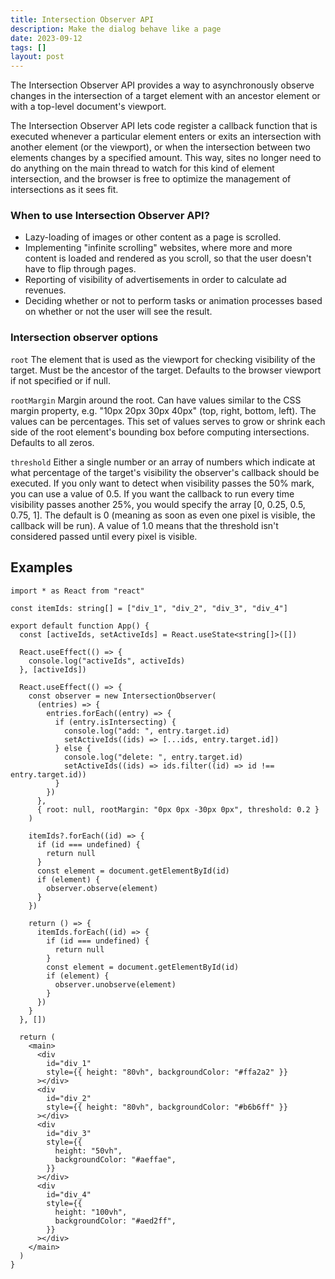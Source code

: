 ```yaml
---
title: Intersection Observer API
description: Make the dialog behave like a page
date: 2023-09-12
tags: []
layout: post
---
```


The Intersection Observer API provides a way to asynchronously observe changes in the intersection of a target element with an ancestor element or with a top-level document's viewport.

The Intersection Observer API lets code register a callback function that is executed whenever a particular element enters or exits an intersection with another element (or the viewport),
or when the intersection between two elements changes by a specified amount. This way, sites no longer need to do anything on the main thread to watch for this kind of element intersection,
and the browser is free to optimize the management of intersections as it sees fit.

### When to use Intersection Observer API?

- Lazy-loading of images or other content as a page is scrolled.
- Implementing "infinite scrolling" websites, where more and more content is loaded and rendered as you scroll, so that the user doesn't have to flip through pages.
- Reporting of visibility of advertisements in order to calculate ad revenues.
- Deciding whether or not to perform tasks or animation processes based on whether or not the user will see the result.

### Intersection observer options

`root` The element that is used as the viewport for checking visibility of the target. Must be the ancestor of the target. Defaults to the browser viewport if not specified or if null.

`rootMargin` Margin around the root. Can have values similar to the CSS margin property, e.g. "10px 20px 30px 40px" (top, right, bottom, left). The values can be percentages. This set of values serves to grow or shrink each side of the root element's bounding box before computing intersections. Defaults to all zeros.

`threshold` Either a single number or an array of numbers which indicate at what percentage of the target's visibility the observer's callback should be executed. If you only want to detect when visibility passes the 50% mark, you can use a value of 0.5. If you want the callback to run every time visibility passes another 25%, you would specify the array [0, 0.25, 0.5, 0.75, 1]. The default is 0 (meaning as soon as even one pixel is visible, the callback will be run). A value of 1.0 means that the threshold isn't considered passed until every pixel is visible.

## Examples

```tsx showLineNumbers /appDir: true/
import * as React from "react"

const itemIds: string[] = ["div_1", "div_2", "div_3", "div_4"]

export default function App() {
  const [activeIds, setActiveIds] = React.useState<string[]>([])

  React.useEffect(() => {
    console.log("activeIds", activeIds)
  }, [activeIds])

  React.useEffect(() => {
    const observer = new IntersectionObserver(
      (entries) => {
        entries.forEach((entry) => {
          if (entry.isIntersecting) {
            console.log("add: ", entry.target.id)
            setActiveIds((ids) => [...ids, entry.target.id])
          } else {
            console.log("delete: ", entry.target.id)
            setActiveIds((ids) => ids.filter((id) => id !== entry.target.id))
          }
        })
      },
      { root: null, rootMargin: "0px 0px -30px 0px", threshold: 0.2 }
    )

    itemIds?.forEach((id) => {
      if (id === undefined) {
        return null
      }
      const element = document.getElementById(id)
      if (element) {
        observer.observe(element)
      }
    })

    return () => {
      itemIds.forEach((id) => {
        if (id === undefined) {
          return null
        }
        const element = document.getElementById(id)
        if (element) {
          observer.unobserve(element)
        }
      })
    }
  }, [])

  return (
    <main>
      <div
        id="div_1"
        style={{ height: "80vh", backgroundColor: "#ffa2a2" }}
      ></div>
      <div
        id="div_2"
        style={{ height: "80vh", backgroundColor: "#b6b6ff" }}
      ></div>
      <div
        id="div_3"
        style={{
          height: "50vh",
          backgroundColor: "#aeffae",
        }}
      ></div>
      <div
        id="div_4"
        style={{
          height: "100vh",
          backgroundColor: "#aed2ff",
        }}
      ></div>
    </main>
  )
}
```
